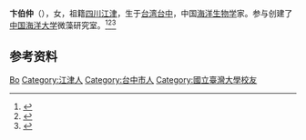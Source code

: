 '''卞伯仲'''（{{bd|1950年|}}），女，祖籍[[四川|四川]][[江津县|江津]]，生于[[台湾|台湾]][[台中|台中]]，中国[[海洋生物学|海洋生物学]]家。参与创建了[[中国海洋大学|中国海洋大学]]微藻研究室。<ref>{{Cite book|title=中国妇女名人录|author=薛维维; 慕群|publisher=陕西人民出版社|year=1988|isbn=|location=西安|pages=}}</ref><ref>{{Cite book|title=华夏妇女名人词典|author=周行健主编|publisher=华夏出版社|year=1988|isbn=|location=北京|pages=}}</ref><ref>{{Cite web|title=微藻研究室|url=http://scxy.ouc.edu.cn/2012/0410/c5845a23745/page.htm|accessdate=2021-01-09|work=中国海洋大学水产学院|archive-date=2021-01-11|archive-url=https://web.archive.org/web/20210111112337/http://scxy.ouc.edu.cn/2012/0410/c5845a23745/page.htm|dead-url=no}}</ref>

== 参考资料 ==
{{reflist}}

{{中国人物小作品}}

{{Authority control}}
{{DEFAULTSORT:Bian卞}}
[[Category:卞姓|Bo]]
[[Category:江津人|Category:江津人]]
[[Category:台中市人|Category:台中市人]]
[[Category:國立臺灣大學校友|Category:國立臺灣大學校友]]